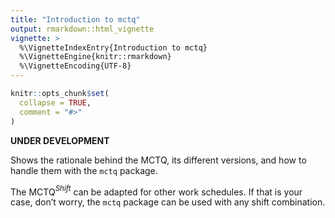 ```yaml
---
title: "Introduction to mctq"
output: rmarkdown::html_vignette
vignette: >
  %\VignetteIndexEntry{Introduction to mctq}
  %\VignetteEngine{knitr::rmarkdown}
  %\VignetteEncoding{UTF-8}
---
```


```r
knitr::opts_chunk$set(
  collapse = TRUE,
  comment = "#>"
)
```

__UNDER DEVELOPMENT__

Shows the rationale behind the MCTQ, its different versions, and how to handle them with the `mctq` package.

The MCTQ$^{Shift}$ can be adapted for other work schedules. If that is your case, don't worry, the `mctq` package can be used with any shift combination.
